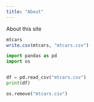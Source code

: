 ```yaml
---
title: "About"
---
```


About this site

```r
mtcars
write.csv(mtcars, "mtcars.csv")
```


```python
import pandas as pd
import os


df = pd.read_csv("mtcars.csv")
print(df)

os.remove("mtcars.csv")
```